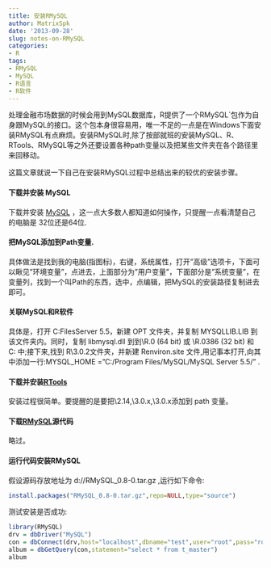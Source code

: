 ```yaml
---
title: 安装RMySQL
author: MatrixSpk
date: '2013-09-28'
slug: notes-on-RMySQL
categories:
- R
tags:
- RMySQL
- MySQL
- R语言
- R软件
---
```


处理金融市场数据的时候会用到MySQL数据库，R提供了一个RMySQL`包作为自身跟MySQL的接口。这个包本身很容易用，唯一不足的一点是在Windows下面安装RMySQL有点麻烦。安装RMySQL时,除了按部就班的安装MySQL、R、RTools、RMySQL等之外还要设置各种path变量以及把某些文件夹在各个路径里来回移动。

这篇文章就说一下自己在安装RMySQL过程中总结出来的较优的安装步骤。

#### 下载并安装 MySQL

下载并安装 [MySQL](http:http://dev.mysql.com/downloads/mysql/) ，这一点大多数人都知道如何操作，只提醒一点看清楚自己的电脑是 32位还是64位.

#### 把MySQL添加到Path变量.

具体做法是找到我的电脑(指图标)，右键，系统属性，打开"高级"选项卡，下面可以瞅见"环境变量"，点进去，上面部分为"用户变量"，下面部分是"系统变量"，在变量列，找到一个叫Path的东西，选中，点编辑，把MySQL的安装路径复制进去即可。

#### 关联MySQL和R软件

具体是，打开 C:\Program Files\MySQL\MySQL Server 5.5\lib ，新建 OPT 文件夹，并复制 MYSQLLIB.LIB 到该文件夹内。同时，复制 libmysql.dll 到到\\R\R-2.14.0\bin\ (64 bit) 或 \\R\R-2.14.0\bin\i386\ (32 bit) 和 C:\Windows\System32 中;接下来,找到 R\3.0.2\etc 文件夹，并新建 Renviron.site 文件,用记事本打开,向其中添加一行:MYSQL_HOME =”C:/Program Files/MySQL/MySQL Server 5.5/” .

#### 下载并安装[RTools](http://cran.r-project.org/bin/windows/Rtools/)

安装过程很简单。要提醒的是要把\Rtools\2.14\bin,\Rtools\3.0.x\MinGW\bin,\Rtools\3.0.x\MinGW64\bin 添加到 path 变量。

#### 下载[RMySQL](http://biostat.mc.vanderbilt.edu/wiki/main/RMySQL/RMySQL_0.8-0.tar.gz )源代码

略过。

#### 运行代码安装RMySQL

假设源码存放地址为 d://RMySQL_0.8-0.tar.gz ,运行如下命令:

```r
install.packages("RMySQL_0.8-0.tar.gz",repo=NULL,type="source")
```

测试安装是否成功:

```r
library(RMySQL) 
drv = dbDriver("MySQL") 
con = dbConnect(drv,host="localhost",dbname="test",user="root",pass="root") 
album = dbGetQuery(con,statement="select * from t_master") 
album
```